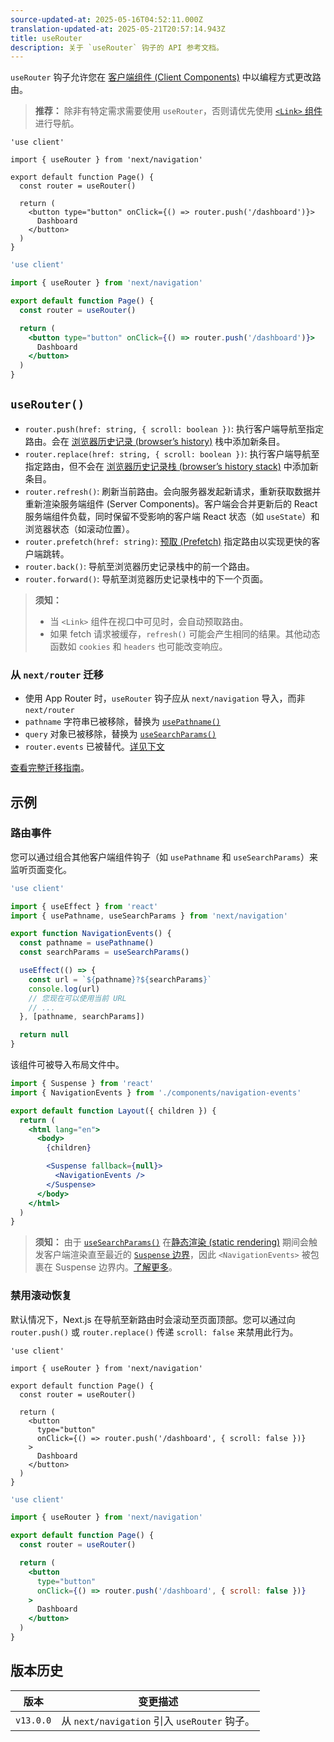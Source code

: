 ```yaml
---
source-updated-at: 2025-05-16T04:52:11.000Z
translation-updated-at: 2025-05-21T20:57:14.943Z
title: useRouter
description: 关于 `useRouter` 钩子的 API 参考文档。
---
```


`useRouter` 钩子允许您在 [客户端组件 (Client Components)](/docs/app/building-your-application/rendering/client-components) 中以编程方式更改路由。

> **推荐：** 除非有特定需求需要使用 `useRouter`，否则请优先使用 [`<Link>` 组件](/docs/app/building-your-application/routing/linking-and-navigating#link-component) 进行导航。

```tsx filename="app/example-client-component.tsx" switcher
'use client'

import { useRouter } from 'next/navigation'

export default function Page() {
  const router = useRouter()

  return (
    <button type="button" onClick={() => router.push('/dashboard')}>
      Dashboard
    </button>
  )
}
```

```jsx filename="app/example-client-component.js" switcher
'use client'

import { useRouter } from 'next/navigation'

export default function Page() {
  const router = useRouter()

  return (
    <button type="button" onClick={() => router.push('/dashboard')}>
      Dashboard
    </button>
  )
}
```

## `useRouter()`

- `router.push(href: string, { scroll: boolean })`: 执行客户端导航至指定路由。会在 [浏览器历史记录 (browser’s history)](https://developer.mozilla.org/docs/Web/API/History_API) 栈中添加新条目。
- `router.replace(href: string, { scroll: boolean })`: 执行客户端导航至指定路由，但不会在 [浏览器历史记录栈 (browser’s history stack)](https://developer.mozilla.org/docs/Web/API/History_API) 中添加新条目。
- `router.refresh()`: 刷新当前路由。会向服务器发起新请求，重新获取数据并重新渲染服务端组件 (Server Components)。客户端会合并更新后的 React 服务端组件负载，同时保留不受影响的客户端 React 状态（如 `useState`）和浏览器状态（如滚动位置）。
- `router.prefetch(href: string)`: [预取 (Prefetch)](/docs/app/building-your-application/routing/linking-and-navigating#1-prefetching) 指定路由以实现更快的客户端跳转。
- `router.back()`: 导航至浏览器历史记录栈中的前一个路由。
- `router.forward()`: 导航至浏览器历史记录栈中的下一个页面。

> **须知：**
>
> - 当 `<Link>` 组件在视口中可见时，会自动预取路由。
> - 如果 fetch 请求被缓存，`refresh()` 可能会产生相同的结果。其他动态函数如 `cookies` 和 `headers` 也可能改变响应。

### 从 `next/router` 迁移

- 使用 App Router 时，`useRouter` 钩子应从 `next/navigation` 导入，而非 `next/router`
- `pathname` 字符串已被移除，替换为 [`usePathname()`](/docs/app/api-reference/functions/use-pathname)
- `query` 对象已被移除，替换为 [`useSearchParams()`](/docs/app/api-reference/functions/use-search-params)
- `router.events` 已被替代。[详见下文](#router-events)

[查看完整迁移指南](/docs/app/building-your-application/upgrading/app-router-migration)。

## 示例

### 路由事件

您可以通过组合其他客户端组件钩子（如 `usePathname` 和 `useSearchParams`）来监听页面变化。

```jsx filename="app/components/navigation-events.js"
'use client'

import { useEffect } from 'react'
import { usePathname, useSearchParams } from 'next/navigation'

export function NavigationEvents() {
  const pathname = usePathname()
  const searchParams = useSearchParams()

  useEffect(() => {
    const url = `${pathname}?${searchParams}`
    console.log(url)
    // 您现在可以使用当前 URL
    // ...
  }, [pathname, searchParams])

  return null
}
```

该组件可被导入布局文件中。

```jsx filename="app/layout.js" highlight={2,10-12}
import { Suspense } from 'react'
import { NavigationEvents } from './components/navigation-events'

export default function Layout({ children }) {
  return (
    <html lang="en">
      <body>
        {children}

        <Suspense fallback={null}>
          <NavigationEvents />
        </Suspense>
      </body>
    </html>
  )
}
```

> **须知：** 由于 [`useSearchParams()`](/docs/app/api-reference/functions/use-search-params) 在[静态渲染 (static rendering)](/docs/app/building-your-application/rendering/server-components#static-rendering-default) 期间会触发客户端渲染直至最近的 [`Suspense` 边界](/docs/app/building-your-application/routing/loading-ui-and-streaming#example)，因此 `<NavigationEvents>` 被包裹在 Suspense 边界内。[了解更多](/docs/app/api-reference/functions/use-search-params#behavior)。

### 禁用滚动恢复

默认情况下，Next.js 在导航至新路由时会滚动至页面顶部。您可以通过向 `router.push()` 或 `router.replace()` 传递 `scroll: false` 来禁用此行为。

```tsx filename="app/example-client-component.tsx" switcher
'use client'

import { useRouter } from 'next/navigation'

export default function Page() {
  const router = useRouter()

  return (
    <button
      type="button"
      onClick={() => router.push('/dashboard', { scroll: false })}
    >
      Dashboard
    </button>
  )
}
```

```jsx filename="app/example-client-component.jsx" switcher
'use client'

import { useRouter } from 'next/navigation'

export default function Page() {
  const router = useRouter()

  return (
    <button
      type="button"
      onClick={() => router.push('/dashboard', { scroll: false })}
    >
      Dashboard
    </button>
  )
}
```

## 版本历史

| 版本      | 变更描述                                     |
| --------- | ------------------------------------------- |
| `v13.0.0` | 从 `next/navigation` 引入 `useRouter` 钩子。 |